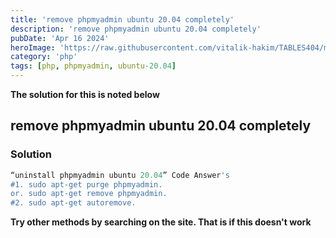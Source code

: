 ```yaml
---
title: 'remove phpmyadmin ubuntu 20.04 completely'
description: 'remove phpmyadmin ubuntu 20.04 completely'
pubDate: 'Apr 16 2024'
heroImage: 'https://raw.githubusercontent.com/vitalik-hakim/TABLES404/main/error_b/php.png'
category: 'php'
tags: [php, phpmyadmin, ubuntu-20.04]
---
```


**The solution for this is noted below**

## remove phpmyadmin ubuntu 20.04 completely

### Solution

```php
“uninstall phpmyadmin ubuntu 20.04” Code Answer's
#1. sudo apt-get purge phpmyadmin.
or. sudo apt-get remove phpmyadmin.
#2. sudo apt-get autoremove.
```

**Try other methods by searching on the site. That is if this doesn't work**
